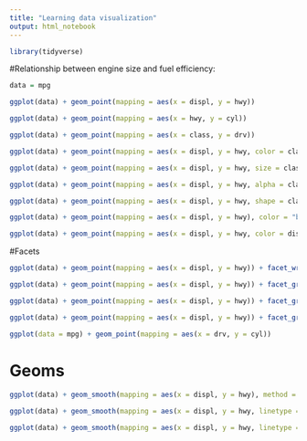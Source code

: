 ```yaml
---
title: "Learning data visualization"
output: html_notebook
---
```


```r
library(tidyverse)
```


#Relationship between engine size and fuel efficiency:

```r
data = mpg

ggplot(data) + geom_point(mapping = aes(x = displ, y = hwy))
```

```r
ggplot(data) + geom_point(mapping = aes(x = hwy, y = cyl))
```
```r
ggplot(data) + geom_point(mapping = aes(x = class, y = drv))
```

```r
ggplot(data) + geom_point(mapping = aes(x = displ, y = hwy, color = class))
```

```r
ggplot(data) + geom_point(mapping = aes(x = displ, y = hwy, size = class))
```
```r
ggplot(data) + geom_point(mapping = aes(x = displ, y = hwy, alpha = class))
```
```r
ggplot(data) + geom_point(mapping = aes(x = displ, y = hwy, shape = class))
```
```r
ggplot(data) + geom_point(mapping = aes(x = displ, y = hwy), color = "blue")
```

```r
ggplot(data) + geom_point(mapping = aes(x = displ, y = hwy, color = displ < 5))
```

#Facets

```r
ggplot(data) + geom_point(mapping = aes(x = displ, y = hwy)) + facet_wrap(~ class, nrow = 3)
```

```r
ggplot(data) + geom_point(mapping = aes(x = displ, y = hwy)) + facet_grid(drv ~ cyl)
```

```r
ggplot(data) + geom_point(mapping = aes(x = displ, y = hwy)) + facet_grid(. ~ cyl)
```

```r
ggplot(data) + geom_point(mapping = aes(x = displ, y = hwy)) + facet_grid(. ~ displ)
```

```r
ggplot(data = mpg) + geom_point(mapping = aes(x = drv, y = cyl))
```

# Geoms

```r
ggplot(data) + geom_smooth(mapping = aes(x = displ, y = hwy), method = loess)
```

```r
ggplot(data) + geom_smooth(mapping = aes(x = displ, y = hwy, linetype = drv))
```

```r
ggplot(data) + geom_smooth(mapping = aes(x = displ, y = hwy, linetype = drv, color = drv), method = loess) + geom_point(mapping = aes(x = displ, y = hwy, color = drv))
```

